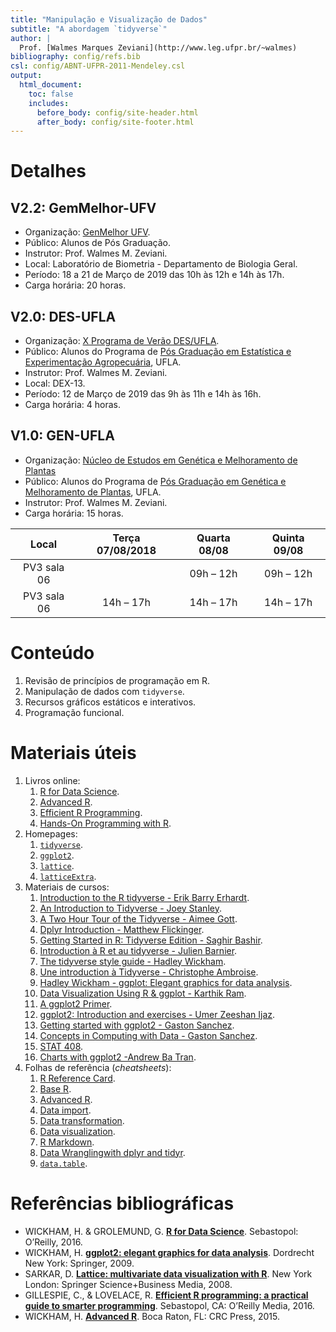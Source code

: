 ```yaml
---
title: "Manipulação e Visualização de Dados"
subtitle: "A abordagem `tidyverse`"
author: |
  Prof. [Walmes Marques Zeviani](http://www.leg.ufpr.br/~walmes)
bibliography: config/refs.bib
csl: config/ABNT-UFPR-2011-Mendeley.csl
output:
  html_document:
    toc: false
    includes:
      before_body: config/site-header.html
      after_body: config/site-footer.html
---
```


<!--
<div class="alert alert-info" role="alert">
<center>
<a href="https://docs.google.com/forms/d/e/1FAIpQLSdKiXXUlP9n4MKUczhrx6RjVZa7eYebN4ST3V99hzAHTtceOA/viewform?usp=sf_link">
Formulário de Avaliação do Curso
</a>
</center>
</div>
-->

# Detalhes {.tabset}

## V2.2: GemMelhor-UFV

  * Organização: [GenMelhor UFV](https://www.genmelhor.com.br/).
  * Público: Alunos de Pós Graduação.
  * Instrutor: Prof. Walmes M. Zeviani.
  * Local: Laboratório de Biometria - Departamento de Biologia Geral.
  * Período: 18 a 21 de Março de 2019 das 10h às 12h e 14h às 17h.
  * Carga horária: 20 horas.

## V2.0: DES-UFLA

  * Organização: [X Programa de Verão DES/UFLA](http://www.des.ufla.br/eventos/programa-de-verao-2019).
  * Público: Alunos do Programa de [Pós Graduação em Estatística e Experimentação Agropecuária](http://prpg.ufla.br/_ppg/estatistica/), UFLA.
  * Instrutor: Prof. Walmes M. Zeviani.
  * Local: DEX-13.
  * Período: 12 de Março de 2019 das 9h às 11h e 14h às 16h.
  * Carga horária: 4 horas.

## V1.0: GEN-UFLA

  * Organização: [Núcleo de Estudos em Genética e Melhoramento de Plantas](http://www.nucleoestudo.ufla.br/gen/)
  * Público: Alunos do Programa de [Pós Graduação em Genética e Melhoramento de Plantas](http://prpg.ufla.br/_ppg/genetica/), UFLA.
  * Instrutor: Prof. Walmes M. Zeviani.
  * Carga horária: 15 horas.

  | Local       | Terça 07/08/2018 | Quarta 08/08 | Quinta 09/08 |
  |:-----------:|:----------------:|:------------:|:------------:|
  | PV3 sala 06 |                  | 09h -- 12h   | 09h -- 12h   |
  | PV3 sala 06 | 14h -- 17h       | 14h -- 17h   | 14h -- 17h   |

# Conteúdo

  1. Revisão de princípios de programação em R.
  2. Manipulação de dados com `tidyverse`.
  3. Recursos gráficos estáticos e interativos.
  4. Programação funcional.

# Materiais úteis

  1. Livros online:
     1. [R for Data Science](http://r4ds.had.co.nz/).
     2. [Advanced R](https://adv-r.hadley.nz/).
     3. [Efficient R Programming](https://csgillespie.github.io/efficientR/).
     4. [Hands-On Programming with R](https://d1b10bmlvqabco.cloudfront.net/attach/ighbo26t3ua52t/igp9099yy4v10/igz7vp4w5su9/OReilly_HandsOn_Programming_with_R_2014.pdf).
  2. Homepages:
     1. [`tidyverse`](https://www.tidyverse.org/).
     2. [`ggplot2`](https://ggplot2.tidyverse.org/).
     3. [`lattice`](http://lmdvr.r-forge.r-project.org/figures/figures.html).
     4. [`latticeExtra`](http://latticeextra.r-forge.r-project.org/).
  3. Materiais de cursos:
     1. [Introduction to the R tidyverse - Erik Barry Erhardt](https://statacumen.com/teach/ShortCourses/R_Programming/IntroTidyverse_ACASA_201802/Erhardt_RTidyverse_20180216.pdf).
     2. [An Introduction to Tidyverse - Joey Stanley](http://joeystanley.com/downloads/171110-tidyverse_handout.pdf).
     3. [A Two Hour Tour of the Tidyverse - Aimee Gott](https://www.londonr.org/wp-content/uploads/sites/2/presentations/LondonR_-_A_tour_of_the_Tidyverse_-_Aimee_Gott_-_20170515.pdf).
     4. [Dplyr Introduction - Matthew Flickinger](https://genome.sph.umich.edu/w/images/8/8a/Dplyr_tidyverse_md.pdf).
     5. [Getting Started in R: Tidyverse Edition - Saghir Bashir](http://ilustat.com/shared/Getting-Started-in-R.pdf).
     6. [Introduction à R et au tidyverse - Julien Barnier](https://www.ecofog.gf/IMG/pdf/introduction_au_tidyverse.pdf).
     7. [The tidyverse style guide - Hadley Wickham](https://style.tidyverse.org/_main.pdf).
     8. [Une introduction à Tidyverse - Christophe Ambroise](http://www.math-evry.cnrs.fr/_media/members/cambroise/teaching/r4ds-slides.pdf).
     9. [Hadley Wickham - ggplot: Elegant graphics for data analysis](http://moderngraphics11.pbworks.com/f/ggplot2-Book09hWickham.pdf).
     10. [Data Visualization Using R & ggplot - Karthik Ram](https://combine-australia.github.io/r-novice-gapminder/ggplot.pdf).
     11. [A ggplot2 Primer](https://www.data-action-lab.com/wp-content/uploads/2018/11/DSRS_GGP2.pdf).
     12. [ggplot2: Introduction and exercises - Umer Zeeshan Ijaz](http://userweb.eng.gla.ac.uk/umer.ijaz/bioinformatics/ecological/ggplot2.pdf).
     13. [Getting started with ggplot2 - Gaston Sanchez](https://github.com/ucb-stat133/stat133-fall-2016/blob/master/notes/09-ggplot2/09-ggplot2.pdf).
     14. [Concepts in Computing with Data - Gaston Sanchez](http://www.gastonsanchez.com/stat133/lectures/).
     15. [STAT 408](http://www.math.montana.edu/ahoegh/teaching/stat408/lecturematerials/).
     16. [Charts with ggplot2 -Andrew Ba Tran](https://journalismcourses.org/courses/RC0818/charts_with_ggplot.pdf).
  4. Folhas de referência (*cheatsheets*):
     1. [R Reference Card](https://cran.r-project.org/doc/contrib/Short-refcard.pdf).
     2. [Base R](http://github.com/rstudio/cheatsheets/raw/master/base-r.pdf).
     3. [Advanced R](https://www.rstudio.com/wp-content/uploads/2016/02/advancedR.pdf).
     4. [Data import](https://github.com/rstudio/cheatsheets/raw/master/data-import.pdf).
     5. [Data transformation](https://github.com/rstudio/cheatsheets/raw/master/data-transformation.pdf).
     6. [Data visualization](https://github.com/rstudio/cheatsheets/raw/master/data-visualization-2.1.pdf).
     7. [R Markdown](https://github.com/rstudio/cheatsheets/raw/master/rmarkdown-2.0.pdf).
     8. [Data Wranglingwith dplyr and tidyr](https://www.rstudio.com/wp-content/uploads/2015/02/data-wrangling-cheatsheet.pdf).
     9. [`data.table`](https://s3.amazonaws.com/assets.datacamp.com/blog_assets/datatable_Cheat_Sheet_R.pdf).

# Referências bibliográficas

  * WICKHAM, H. & GROLEMUND, G. [**R for Data Science**](http://r4ds.had.co.nz/). Sebastopol: O'Reilly, 2016.
  * WICKHAM, H. [**ggplot2: elegant graphics for data analysis**](https://ggplot2.tidyverse.org/). Dordrecht New York: Springer, 2009.
  * SARKAR, D. [**Lattice: multivariate data visualization with R**](http://lmdvr.r-forge.r-project.org/figures/figures.html). New York London: Springer Science+Business Media, 2008.
  * GILLESPIE, C., & LOVELACE, R. [**Efficient R programming: a practical guide to smarter programming**](https://csgillespie.github.io/efficientR/). Sebastopol, CA: O'Reilly Media, 2016.
  * WICKHAM, H. [**Advanced R**](https://adv-r.hadley.nz/). Boca Raton, FL: CRC Press, 2015.
